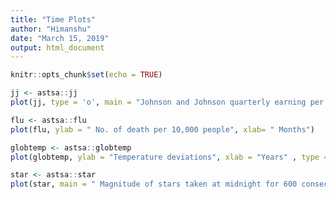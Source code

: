 ```yaml
---
title: "Time Plots"
author: "Himanshu"
date: "March 15, 2019"
output: html_document
---
```


```r
knitr::opts_chunk$set(echo = TRUE)
```

```r
jj <- astsa::jj
plot(jj, type = 'o', main = "Johnson and Johnson quarterly earning per share", ylab = "Earnings", xlab = "Years")

```
```r
flu <- astsa::flu
plot(flu, ylab = " No. of death per 10,000 people", xlab= " Months")
```
```r
globtemp <- astsa::globtemp
plot(globtemp, ylab = "Temperature deviations", xlab = "Years" , type = "o")
```
```r
star <- astsa::star
plot(star, main = " Magnitude of stars taken at midnight for 600 consecutive days", ylab = "Magnitude", xlab = "Days")
```

